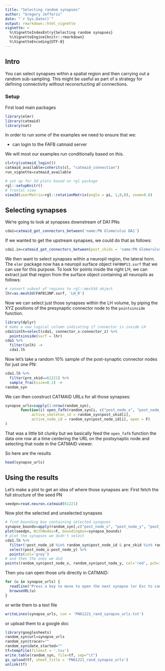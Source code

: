 ```yaml
---
title: "Selecting random synapses"
author: "Gregory Jefferis"
date: "`r Sys.Date()`"
output: rmarkdown::html_vignette
vignette: >
  %\VignetteIndexEntry{Selecting random synapses}
  %\VignetteEngine{knitr::rmarkdown}
  %\VignetteEncoding{UTF-8}
---
```

## Intro
You can select synapses within a spatial region and then carrying out a 
random sub-sampling. This might be useful as part of a strategy for defining
connectivity without reconsrtucting all connections.

### Setup
First load main packages
```r
library(elmr)
library(catmaid)
library(nat)
```

In order to run some of the examples we need to ensure that we:

* can login to the FAFB catmaid server

We will most our examples run conditionally based on this.

```r
cl=try(catmaid_login())
catmaid_available=inherits(cl, "catmaid_connection")
run_vignette=catmaid_available

# set up for 3d plots based on rgl package
rgl::setupKnitr()
# frontal view
view3d(userMatrix=rgl::rotationMatrix(angle = pi, 1,0,0), zoom=0.6)
```


## Selecting synapses 

We're going to look at synapses downstream of DA1 PNs

```r
cda1=catmaid_get_connectors_between('name:PN Glomerulus DA1')
```

If we wanted to get the upstream synapses, we could do that as follows:

```r
cda1.in=catmaid_get_connectors_between(post_skids = 'name:PN Glomerulus DA1')
```

We then want to select synapses within a neuropil region, the lateral horn. The
`elmr` package now has a neuropil surface object `FAFBNP13.surf` that we can use
for this purpose. To look for points inside the right LH, we can extract just
that region from the surface object containing all neuropils as follows:

```r
# convert subset of regions to rgl::mesh3d object
lhr=as.mesh3d(FAFB13NP.surf, 'LH_R')
```

Now we can select just those synapses within the LH volume, by piping the
XYZ positions of the presynaptic connector node to the `pointsinside` function.

```r
library(dplyr)
# make a new logical column indicating if connector is inside LH
cda1$inlh=select(cda1, connector_x:connector_z) %>% 
  pointsinside(surf = lhr)
cda1 %>%
  filter(inlh) ->
  cda1.lh
```

Now let's take a random 10% sample of the post-synaptic connector nodes for just
one PN:

```r
cda1.lh %>%
  filter(pre_skid==61221) %>%
  sample_frac(size=0.1) ->
random_syn
```

We can then construct CATMAID URLs for all those synapses:

```r
synapse_urls=sapply(1:nrow(random_syn), 
       function(i) open_fafb(random_syn[i, c("post_node_x", "post_node_y", "post_node_z")],
            active_skeleton_id = random_syn$post_skid[i],
            active_node_id = random_syn$post_node_id[i], open = F)
)
```

That was a little bit clunky but we basically feed the `open_fafb` function the
data one row at a time centering the URL on the postsynaptic node and selecting
that node in the CATMAID viewer.

So here are the results

```r
head(synapse_urls)
```

## Using the results

Let's make a plot to get an idea of where those synapses are:
First fetch the full structure of the seed PN

```r
seedpn=read.neuron.catmaid(61221)
```

Now plot the selected and unselected synapses 

```r
# find bounding box containing selected synapses
synapse_bounds=apply(random_syn[,c("post_node_x", "post_node_y", "post_node_z")],2,range)
plot(seedpn, WithNodes=F, boundingbox=synapse_bounds)
# plot the synapses we didn't select
cda1.lh %>%
  filter(!post_node_id %in% random_syn$post_node_id & pre_skid %in% random_syn$pre_skid) %>%
  select(post_node_x:post_node_y) %>%
  points(col='grey')
# and then the ones we did
points(random_syn$post_node_x, random_syn$post_node_y, col='red', pch=19)
```

Then you can open those urls directly in CATMAID:

```r
for (u in synapse_urls) {
  readline("Press a key to move to open the next synapse (or Esc to cancel).")
  browseURL(u)
}
```

or write them to a text file

```r
writeLines(synapse_urls, con = 'PN61221_rand_synapse_urls.txt')
```

or upload them to a google doc

```r
library(googlesheets)
random_syn$url=synapse_urls
random_syn$tracer=""
random_syn$date_started=""
tf=tempfile(fileext = '.tsv')
write.table(random_syn, file=tf, sep="\t")
gs_upload(tf, sheet_title = 'PN61221_rand_synapse_urls')
unlink(tf)
```

